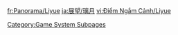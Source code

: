 {{Viewpoints by Category Table|Liyue Viewpoints|header=[[Liyue]] has %PAGES% viewpoints.}}

[[Category:Game System Subpages]]
[[Category:Viewpoints| ]]

[[fr:Panorama/Liyue]]
[[ja:展望/璃月]]
[[vi:Điểm Ngắm Cảnh/Liyue]]